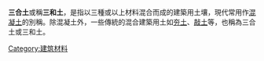 {{Unreferenced|time=2016-05-24T03:21:10+00:00}}
'''三合土'''或稱'''三和土'''，是指以三種或以上材料混合而成的建築用土壤，現代常用作[[混凝土|混凝土]]的別稱。除混凝土外，一些傳統的混合建築用土如[[夯土|夯土]]、[[敲土|敲土]]等，也稱為三合土或三和土。

{{建筑小作品}}
[[Category:建筑材料|Category:建筑材料]]